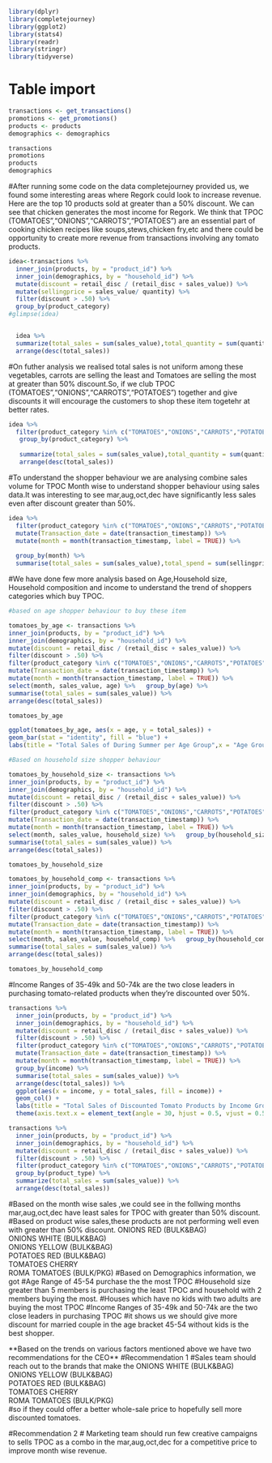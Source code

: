 ```r
library(dplyr)
library(completejourney)
library(ggplot2)
library(stats4)
library(readr)
library(stringr)
library(tidyverse)

```

# Table import

```r
transactions <- get_transactions()
promotions <- get_promotions()
products <- products
demographics <- demographics

transactions
promotions
products
demographics
```

#After running some code on the data completejourney provided us, we found some interesting areas where Regork could look to increase revenue. Here are the top 10 products sold at greater than a 50% discount. We can see that chicken generates the most income for Regork. We think that TPOC (TOMATOES","ONIONS","CARROTS","POTATOES") are an essential part of cooking chicken recipes like soups,stews,chicken fry,etc and there could be opportunity to create more revenue from transactions involving any tomato products.

```r
idea<-transactions %>%
  inner_join(products, by = "product_id") %>%
  inner_join(demographics, by = "household_id") %>%
  mutate(discount = retail_disc / (retail_disc + sales_value)) %>%
  mutate(sellingprice = sales_value/ quantity) %>%
  filter(discount > .50) %>%
  group_by(product_category) 
#glimpse(idea)


  idea %>%
  summarize(total_sales = sum(sales_value),total_quantity = sum(quantity),total_spend = sum(sellingprice)) %>%
  arrange(desc(total_sales))
```

#On futher analysis we realised total sales is not uniform among these vegetables, carrots are selling the least and Tomatoes are selling the most at greater than 50% discount.So, if we club TPOC (TOMATOES","ONIONS","CARROTS","POTATOES") together and give discounts it will encourage the customers to shop these item togetehr at better rates.

```r
idea %>%   
  filter(product_category %in% c("TOMATOES","ONIONS","CARROTS","POTATOES")) %>%
   group_by(product_category) %>% 
  
   summarize(total_sales = sum(sales_value),total_quantity = sum(quantity),total_spend = sum(sellingprice)) %>%
   arrange(desc(total_sales))

```

#To understand the shopper behaviour we are analysing combine sales volume for TPOC Month wise to understand shopper behaviour using sales data.It was interesting to see mar,aug,oct,dec have significantly less sales even after discount greater than 50%.

```r
idea %>%   
  filter(product_category %in% c("TOMATOES","ONIONS","CARROTS","POTATOES","PEPPERS-ALL")) %>%
  mutate(Transaction_date = date(transaction_timestamp)) %>%   
  mutate(month = month(transaction_timestamp, label = TRUE)) %>% 
  
  group_by(month) %>%   
  summarise(total_sales = sum(sales_value),total_spend = sum(sellingprice))
```

#We have done few more analysis based on Age,Household size, Household composition and income to understand the trend of shoppers categories which buy TPOC.

```r
#based on age shopper behaviour to buy these item 

tomatoes_by_age <- transactions %>%   
inner_join(products, by = "product_id") %>%   
inner_join(demographics, by = "household_id") %>%   
mutate(discount = retail_disc / (retail_disc + sales_value)) %>%   
filter(discount > .50) %>%   
filter(product_category %in% c("TOMATOES","ONIONS","CARROTS","POTATOES")) %>%   
mutate(Transaction_date = date(transaction_timestamp)) %>%   
mutate(month = month(transaction_timestamp, label = TRUE)) %>%   
select(month, sales_value, age) %>%   group_by(age) %>%   
summarise(total_sales = sum(sales_value)) %>%   
arrange(desc(total_sales)) 

tomatoes_by_age

ggplot(tomatoes_by_age, aes(x = age, y = total_sales)) +   
geom_bar(stat = "identity", fill = "blue") +   
labs(title = "Total Sales of During Summer per Age Group",x = "Age Group", y = "Total Sales")


```

```r

#Based on household size shopper behaviour 

tomatoes_by_household_size <- transactions %>%   
inner_join(products, by = "product_id") %>%   
inner_join(demographics, by = "household_id") %>%   
mutate(discount = retail_disc / (retail_disc + sales_value)) %>%   
filter(discount > .50) %>%   
filter(product_category %in% c("TOMATOES","ONIONS","CARROTS","POTATOES")) %>%   
mutate(Transaction_date = date(transaction_timestamp)) %>%   
mutate(month = month(transaction_timestamp, label = TRUE)) %>%   
select(month, sales_value, household_size) %>%   group_by(household_size) %>%   
summarise(total_sales = sum(sales_value)) %>%   
arrange(desc(total_sales)) 

tomatoes_by_household_size
```

```r

tomatoes_by_household_comp <- transactions %>%   
inner_join(products, by = "product_id") %>%   
inner_join(demographics, by = "household_id") %>%   
mutate(discount = retail_disc / (retail_disc + sales_value)) %>%   
filter(discount > .50) %>%   
filter(product_category %in% c("TOMATOES","ONIONS","CARROTS","POTATOES")) %>%   
mutate(Transaction_date = date(transaction_timestamp)) %>%   
mutate(month = month(transaction_timestamp, label = TRUE)) %>%   
select(month, sales_value, household_comp) %>%   group_by(household_comp) %>%   
summarise(total_sales = sum(sales_value)) %>%   
arrange(desc(total_sales))

tomatoes_by_household_comp

```

#Income Ranges of 35-49k and 50-74k are the two close leaders in purchasing tomato-related products when they're discounted over 50%.

```r
transactions %>%
  inner_join(products, by = "product_id") %>%   
  inner_join(demographics, by = "household_id") %>%   
  mutate(discount = retail_disc / (retail_disc + sales_value)) %>%   
  filter(discount > .50) %>%   
  filter(product_category %in% c("TOMATOES","ONIONS","CARROTS","POTATOES")) %>%     
  mutate(Transaction_date = date(transaction_timestamp)) %>%   
  mutate(month = month(transaction_timestamp, label = TRUE)) %>%   
  group_by(income) %>%   
  summarise(total_sales = sum(sales_value)) %>%
  arrange(desc(total_sales)) %>%
  ggplot(aes(x = income, y = total_sales, fill = income)) + 
  geom_col() +
  labs(title = "Total Sales of Discounted Tomato Products by Income Group", x = "Income", y = "Total Sales", fill = "Income Group") +
  theme(axis.text.x = element_text(angle = 30, hjust = 0.5, vjust = 0.5))
```

```r
transactions %>%
  inner_join(products, by = "product_id") %>%
  inner_join(demographics, by = "household_id") %>%
  mutate(discount = retail_disc / (retail_disc + sales_value)) %>%
  filter(discount > .50) %>%
  filter(product_category %in% c("TOMATOES","ONIONS","CARROTS","POTATOES")) %>% 
  group_by(product_type) %>%
  summarize(total_sales = sum(sales_value)) %>%
  arrange(desc(total_sales))
```

#Based on the month wise sales ,we could see in the follwing months mar,aug,oct,dec have least sales for TPOC with greater than 50% discount. #Based on product wise sales,these products are not performing well even with greater than 50% discount. ONIONS RED (BULK&BAG)\
ONIONS WHITE (BULK&BAG)\
ONIONS YELLOW (BULK&BAG)\
POTATOES RED (BULK&BAG)\
TOMATOES CHERRY\
ROMA TOMATOES (BULK/PKG) 
#Based on Demographics information, we got #Age Range of 45-54 purchase the the most TPOC #Household size greater than 5 members is purchasing the least TPOC and household with 2 members buying the most. #Houses which have no kids with two adults are buying the most TPOC #Income Ranges of 35-49k and 50-74k are the two close leaders in purchasing TPOC #it shows us we should give more discount for married couple in the age bracket 45-54 without kids is the best shopper.

\*\*Based on the trends on various factors mentioned above we have two recommendations for the CEO\*\*
#Recommendation 1
#Sales team should reach out to the brands that make the 
ONIONS WHITE (BULK&BAG)\
ONIONS YELLOW (BULK&BAG)\
POTATOES RED (BULK&BAG)\
TOMATOES CHERRY\
ROMA TOMATOES (BULK/PKG)  
#so if they could offer a better whole-sale price to hopefully sell more discounted tomatoes.

#Recommendation 2
# Marketing team should run few creative campaigns to sells TPOC as a combo in the mar,aug,oct,dec for a competitive price to improve  month wise revenue.
